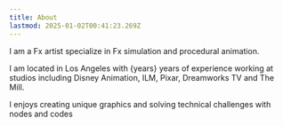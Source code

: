 ```yaml
---
title: About
lastmod: 2025-01-02T00:41:23.269Z
---
```


I am a Fx artist specialize in Fx simulation and procedural animation.

I am located in Los Angeles with {years} years of experience working at studios including Disney Animation, ILM, Pixar, Dreamworks TV and The Mill.

I enjoys creating unique graphics and solving technical challenges with nodes and codes